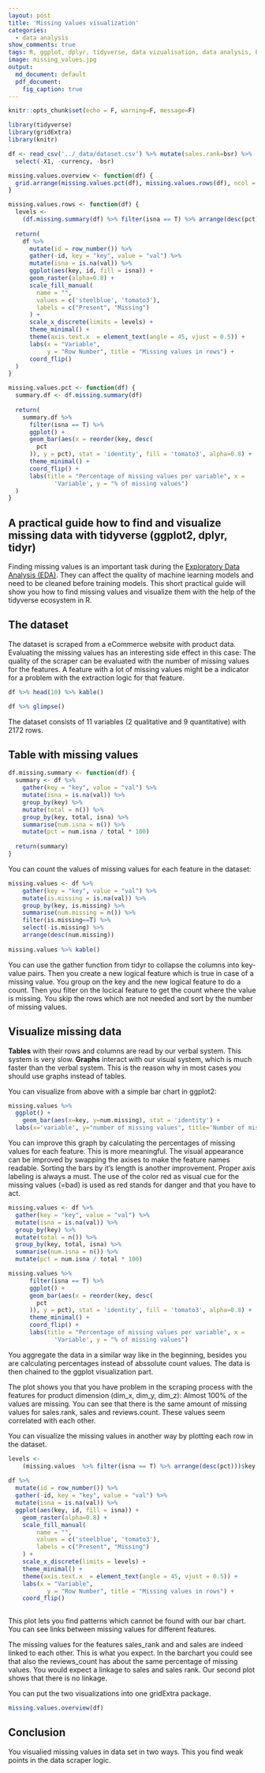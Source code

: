 ```yaml
---
layout: post
title: 'Missing values visualization'
categories:
  - data analysis
show_comments: true
tags: R, ggplot, dplyr, tidyverse, data vizualisation, data analysis, EDA
image: missing_values.jpg
output:
  md_document: default
  pdf_document:
    fig_caption: true
---
```


```r
knitr::opts_chunk$set(echo = F, warning=F, message=F)
```

```r
library(tidyverse)
library(gridExtra)
library(knitr)
```
```r
df <- read_csv('../_data/dataset.csv') %>% mutate(sales.rank=bsr) %>% 
  select(-X1, -currency, -bsr)
```

```r

missing.values.overview <- function(df) {
  grid.arrange(missing.values.pct(df), missing.values.rows(df), ncol = 2)
}

missing.values.rows <- function(df) {
  levels <-
    (df.missing.summary(df) %>% filter(isna == T) %>% arrange(desc(pct)))$key
  
  return(
    df %>%
      mutate(id = row_number()) %>%
      gather(-id, key = "key", value = "val") %>%
      mutate(isna = is.na(val)) %>%
      ggplot(aes(key, id, fill = isna)) +
      geom_raster(alpha=0.8) +
      scale_fill_manual(
        name = "",
        values = c('steelblue', 'tomato3'),
        labels = c("Present", "Missing")
      ) +
      scale_x_discrete(limits = levels) +
      theme_minimal() +
      theme(axis.text.x  = element_text(angle = 45, vjust = 0.5)) +
      labs(x = "Variable",
           y = "Row Number", title = "Missing values in rows") +
      coord_flip()
  )
}

missing.values.pct <- function(df) {
  summary.df <- df.missing.summary(df)
  
  return(
    summary.df %>%
      filter(isna == T) %>%
      ggplot() +
      geom_bar(aes(x = reorder(key, desc(
        pct
      )), y = pct), stat = 'identity', fill = 'tomato3', alpha=0.8) +
      theme_minimal() +
      coord_flip() +
      labs(title = "Percentage of missing values per variable", x =
             'Variable', y = "% of missing values")
  )
}
```


## A practical guide how to find and visualize missing data with tidyverse (ggplot2, dplyr, tidyr)

Finding missing values is an important task during the [Exploratory Data Analysis (EDA)](https://en.wikipedia.org/wiki/Exploratory_data_analysis). They can affect the quality of machine learning models and need to be cleaned before training models. This short practical guide will show you how to find missing values and visualize them with the help of the tidyverse ecosystem in R.


## The dataset

The dataset is scraped from a eCommerce website with product data. Evaluating the missing values has an interesting side effect in this case: The quality of the scraper can be evaluated with the number of missing values for the features. A feature with a lot of missing values might be a indicator for a problem with the extraction logic for that feature.

```r
df %>% head(10) %>% kable()
```

```r
df %>% glimpse()
```


The dataset consists of 11 variables (2 qualitative and 9 quantitative) with 2172 rows.


## Table with missing values 
 
```r

df.missing.summary <- function(df) {
  summary <- df %>%
    gather(key = "key", value = "val") %>%
    mutate(isna = is.na(val)) %>%
    group_by(key) %>%
    mutate(total = n()) %>%
    group_by(key, total, isna) %>%
    summarise(num.isna = n()) %>%
    mutate(pct = num.isna / total * 100)
  
  return(summary)
}

```

You can count the values of missing values for each feature in the dataset:

```r
missing.values <- df %>%
    gather(key = "key", value = "val") %>%
    mutate(is.missing = is.na(val)) %>%
    group_by(key, is.missing) %>%
    summarise(num.missing = n()) %>%
    filter(is.missing==T) %>%
    select(-is.missing) %>%
    arrange(desc(num.missing))
    
missing.values %>% kable()
```

You can use the gather function from tidyr to collapse the columns into key-value pairs. Then you create a new logical feature which is true in case of a missing value. You group on the key and the new logical feature to do a count. Then you filter on the locical feature to get the count where the value is missing. You skip the rows which are not needed and sort by the number of missing values. 

## Visualize missing data


__Tables__ with their rows and columns  are read by our verbal system. This system is very slow. 
__Graphs__ interact with our visual system, which is much faster than the verbal system. This is the reason why in most cases you should use graphs instead of tables. 

You can visualize from above with a simple bar chart in ggplot2:

```r
missing.values %>%
  ggplot() +
    geom_bar(aes(x=key, y=num.missing), stat = 'identity') +
  labs(x='variable', y="number of missing values", title='Number of missing values per variable')
```

You can improve this graph by calculating the percentages of missing values for each feature. This is more meaningful. The visual appearance can be improved by swapping the axises to make the feature names readable. Sorting the bars by it's length is another improvement. Proper axis labeling is always a must. The use of the color red as visual cue for the missing values (=bad) is used as red stands for danger and that you have to act.


```r
missing.values <- df %>%
  gather(key = "key", value = "val") %>%
  mutate(isna = is.na(val)) %>%
  group_by(key) %>%
  mutate(total = n()) %>%
  group_by(key, total, isna) %>%
  summarise(num.isna = n()) %>%
  mutate(pct = num.isna / total * 100)

missing.values %>%
      filter(isna == T) %>%
      ggplot() +
      geom_bar(aes(x = reorder(key, desc(
        pct
      )), y = pct), stat = 'identity', fill = 'tomato3', alpha=0.8) +
      theme_minimal() +
      coord_flip() +
      labs(title = "Percentage of missing values per variable", x =
             'Variable', y = "% of missing values")
```

You aggregate the data in a similar way like in the beginning, besides you are calculating percentages instead of abssolute count values. The data is then chained to the ggplot visualization part.

The plot shows you that you have problem in the scraping process with the features for product dimension (dim_x, dim_y, dim_z): Almost 100% of the values are missing. You can see that there is the same amount of missing values for sales.rank, sales and reviews.count. These values seem correlated with each other.

You can visualize the missing values in another way by plotting each row in the dataset. 

```r
levels <-
    (missing.values  %>% filter(isna == T) %>% arrange(desc(pct)))$key
  
df %>%
  mutate(id = row_number()) %>%
  gather(-id, key = "key", value = "val") %>%
  mutate(isna = is.na(val)) %>%
  ggplot(aes(key, id, fill = isna)) +
    geom_raster(alpha=0.8) +
    scale_fill_manual(
        name = "",
        values = c('steelblue', 'tomato3'),
        labels = c("Present", "Missing")
    ) +
    scale_x_discrete(limits = levels) +
    theme_minimal() +
    theme(axis.text.x  = element_text(angle = 45, vjust = 0.5)) +
    labs(x = "Variable",
           y = "Row Number", title = "Missing values in rows") +
    coord_flip()
  
```
This plot lets you find patterns which cannot be found with our bar chart. You can see links between missing values for different features.

The missing values for the features sales_rank and and sales are indeed linked to each other. This is what you expect. In the barchart you could see that also the reviews_count has about the same percentage of missing values. You would expect a linkage to sales and sales rank. Our second plot shows that there is no linkage.

You can put the two visualizations into one gridExtra package. 



```r
missing.values.overview(df)
```


## Conclusion

You visualied missing values in data set in two ways. This you find weak points in the data scraper logic. 





